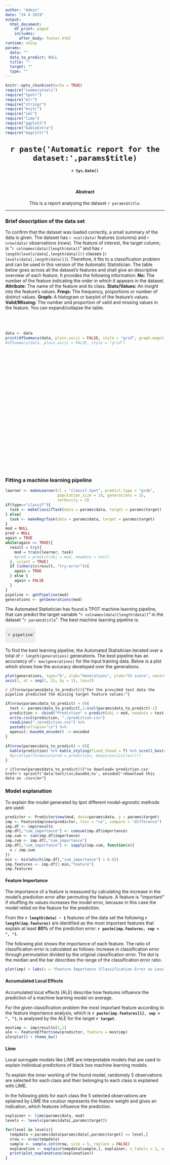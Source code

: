```yaml
---
author: "Admin"
date: "24 4 2019"
output:
  html_document:
    df_print: paged
    includes:
      after_body: footer.html
runtime: shiny
params:
  data: ""
  data_to_predict: NULL
  title: ""
  target: ""
  type: ""
---
```


<style type="text/css">
h1.title, h4.date, h4.abstract, p.abstract{
  text-align: center;
}
h1.title{
  margin-top: 30px;
}
h4.abstract{
  margin-top: 50px;
}
.outer{
width: 100%;
}
.scrolltable { margin-top: 20px; height: 450px; overflow: auto; }
.scrolltable table { border-collapse: collapse; }
.scrolltable tr:nth-child(even) { background: #EEE; }
.expand tr:nth-child(even) { background: #EEE; }
#expandButton{
  cursor: pointer;
}
#pipeline{
  background-color: #EEE;
  font-size: 110%;
  padding-bottom: 0px;
  padding-top: 0px;
  border-color: transparent;
  width: fit-content;
}
#section-generations{
  text-align: center;
}
#section-predictions div{
  text-align: center;
 }
#section-explenation{
  text-align: center;
 }
#predictions div{
  max-height: 300px;
  margin-top: 15px;
  padding: 0px !important;
}
#section-predictions div table thead tr th{
  text-align: center !important;
}
#section-predictions div table tbody tr td{
  text-align: center !important;
}
</style>

<script>
var isExpanded = false
function expand() {
  isExpanded ? document.getElementById('section-scrolltable').setAttribute("class", "scrolltable") : document.getElementById('section-scrolltable').setAttribute("class", "expand")
  isExpanded = !isExpanded
}
</script>

```r
knitr::opts_chunk$set(echo = TRUE)
require("summarytools")
require("tpotr")
require("mlr")
require("stringr")
require("knitr")
require("iml")
require("lime")
require("ggplot2")
require("kableExtra")
require("magrittr")
```

<!-- HEADER SECTION --> 
<div class="container outer">

<div class="row">

<div class="col-sm">

<h1 class="title">`r paste('Automatic report for the dataset:',params$title)`</h1>
<h4 class="date">`r Sys.Date()`</h4>
<h4 class="abstract">Abstract</h4>
<p class="abstract"> This is a report analysing the dataset `r params$title`. </p>
<hr>

</div>

</div>

</div>

<!-- FIRST SECTION --> 

<div class="container outer">

<div class="row">

<div class="col-sm">

<h3>Brief description of the data set</h3>
<p> To confirm that the dataset was loaded correctly, a small summary of the data is given. The dataset has `r ncol(data)` features (columns) and `r nrow(data)` observations (rows). The feature of interest, the target column, is "`r colnames(data)[length(data)]`" and has `r length(levels(data[,length(data)]))` classes (`r levels(data[,length(data)])`). Therefore, it fits to a classification problem and can be used in this version of the Automatic Statistician. The table below goes across all the dataset's features and shall give an descriptive overview of each feature. It provides the following information: <strong>No:</strong> The number of the feature indicating the order in which it appears in the dataset. <strong>Attribute:</strong> The name of the feature and its class. <strong>Stats/Values:</strong> An insight into the feature's values. <strong>Freqs: </strong> The frequency, proportions or number of distinct values. <strong>Graph:</strong> A histogram or barplot of the feature's values. <strong> Valid/Missing:</strong> The number and proportion of valid and missing values in the feature. You can <a id = "expandButton" onclick="expand()">expand/collapse</a> the table.</p><br>

<div id="scrolltable" class="scrolltable">

```r
data <- data
print(dfSummary(data, plain.ascii = FALSE, style = "grid", graph.magnif = 0.8, headings = FALSE, tmp.img.dir = "/tmp"))
#dfSummary(data, plain.ascii = FALSE, style = "grid")
```

</div>

</div>

</div>

</div>

<!-- SECOND SECTION --> 

<div class="container outer">

<div class="row">

<div class="col-sm">

<h3>Fitting a machine learning pipeline</h3>

```r
learner <- makeLearner(cl = "classif.tpot", predict.type = "prob", 
                       population_size = 10, generations = 15, 
                       verbosity = 2)
if(type=="classif"){
  task <- makeClassifTask(data = params$data, target = params$target)
} else{
  task <- makeRegrTask(data = params$data, target = params$target)
}
mod = NULL
pred = NULL
again = TRUE
while(again == TRUE){
  result = try({
    mod = train(learner, task)
    #pred = predict(obj = mod, newdata = test)
  }, silent = TRUE)
  if (inherits(result, "try-error")){
    again = TRUE
  } else {
    again = FALSE
  }
}
pipeline <- getPipeline(mod)
generations <- getGenerations(mod)
```

<p>The Automated Statistician has found a TPOT machine learning pipeline, that can predict the target variable "`r colnames(data)[length(data)]`" in the dataset "`r params$title`". The best machine learning pipeline is:</p>

<pre id="pipeline">
<code>
`r pipeline`
</code>
</pre>

<p>
To find the best learning pipeline, the Automated Statistician iterated over a total of `r length(generations)` generations. The best pipeline has an accurancy of `r max(generations)` for the input training data. Below is a plot which shows how the accuracy developed over the generations.
</p>

<div id="generations">
```r
plot(generations, type="b", xlab="Generations", ylab="CV score", xaxt="n")
axis(1, at = seq(1, 15, by = 1), las=2)
```
</div>

<div id="predictions"> 

`r if(nrow(params$data_to_predict)){"For the provided test data the pipeline predicted the missing target feature values:"}`
```r
if(nrow(params$data_to_predict) > 0){
  test <- params$data_to_predict[,1:ncol(params$data_to_predict)-1]
  prediction <- cbind("Prediction" = predict(obj = mod, newdata = test)$data$response, test)
  write.csv2(prediction, "./prediction.csv")
  readLines("./prediction.csv") %>% 
  paste0(collapse="\n") %>% 
  openssl::base64_encode() -> encoded
}
```
```r
if(nrow(params$data_to_predict) > 0){
  kable(prediction) %>% kable_styling(fixed_thead = T) %>% scroll_box(width = "100%")
  #print(performance(pred = prediction, measures=list(acc)))
}
```

</div>

`r if(nrow(params$data_to_predict)){"<a download='prediction.csv' href='r sprintf('data:text/csv;base64,%s', encoded)'>Download this data as .csv</a>"}`

</div>

</div>

</div>

<!-- THIRD SECTION --> 

<div class="container outer">

<div class="row">

<div class="col-sm">

<h3>Model explanation</h3>
<p> To explain the model generated by tpot different model-agnostic methods are used:</p>

```r
predictor <- Predictor$new(mod, data=params$data, y = params$target)
imp <- FeatureImp$new(predictor, loss = "ce", compare = "difference")
imp.df <- imp$results
imp.df[,"cum_importance"] <- cumsum(imp.df$importance)
imp.sum <- sum(imp.df$importance)
imp.cum <- imp.df[,"cum_importance"]
imp.df[,"cum_importance"] <- sapply(imp.cum, function(x){
  x / imp.sum
})
min <- min(which(imp.df[,"cum_importance"] > 0.8))
imp.features <- imp.df[1:min,"feature"]
imp.features
```

<h4>Feature Importance</h4>
<p>The importance of a feature is measured by calculating the increase in the model’s prediction error after permuting the feature. A feature is “important” if shuffling its values increases the model error, because in this case the model relied on the feature for the prediction.</p>

<p>From the <b>`r length(data) - 1`</b> features of the data set the following <b>`r length(imp.features)`</b> are identified as the most important features that explain at least <b>80%</b> of the prediction error: <b>`r paste(imp.features, sep = ", ")`</b>.</p>

<p>The following plot shows the importance of each feature. The ratio of classification error is calculated as follows: Increase in classification error through permutation divided by the original classification error. The dot is the median and the bar describes the range of the classification error ratio.</p>

<div id="explenation">
```r
plot(imp) + labs(x = "Feature Importance (Classification Error as Loss)", y = "Feature") + theme_bw()
```
</div>

<h4>Accumulated Local Effects</h4>
<p>Accumulated local effects (ALE) describe how features influence the prediction of a machine learning model on average.</p>

<p>For the given classification problem the most important feature according to the feature importance analysis, which is <b>`r paste(imp.features[1], sep = ", ")`</b>, is analysed by the ALE for the target <b>`r target`</b>.</p>

<div id="explenation">
```r
mostimp <- imp$results[1,1]
ale <- FeatureEffect$new(predictor, feature = mostimp)
ale$plot() + theme_bw()
```
</div>

<h4>Lime</h4>
<p>Local surrogate models like LIME are interpretable models that are used to explain individual predictions of black box machine learning models.</p>

<p>To explain the inner working of the found model, randomely 5 observations are selected for each class and their belonging to each class is explained with LIME.</p>

<p>In the following plots for each class the 5 selected observations are eplained by LIME the coulour represents the feature weight and gives an indication, which features influence the prediction.</p>

<div id="explenation">
```r
explainer <- lime(params$data, mod)
levels <- levels(params$data[,params$target])

for(level in levels){
  tempdata <-params$data[params$data[,params$target] == level,]
  nrow <- nrow(tempdata)
  sample <- sample.int(nrow, size = 5, replace = FALSE)
  explanation <- explain(tempdata[sample,], explainer, n_labels = 1, n_features = 5)
  print(plot_explanations(explanation))
}
```
</div>

</div>

</div>

</div>

